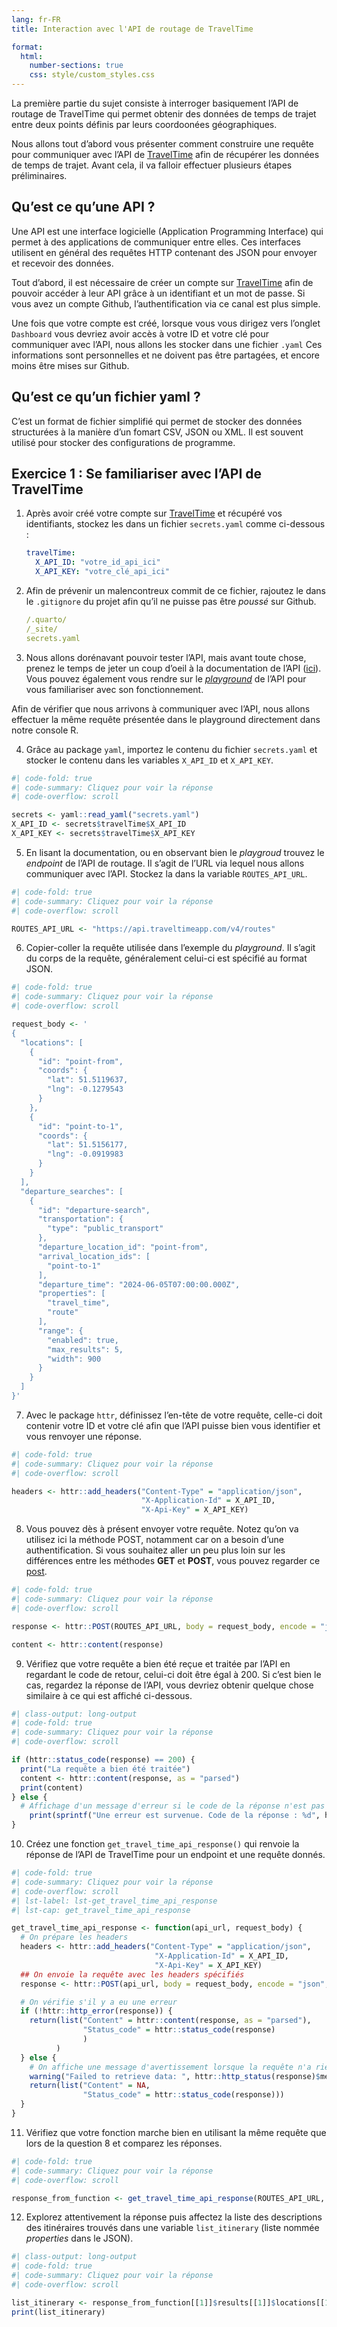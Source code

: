 ```yaml
---
lang: fr-FR
title: Interaction avec l'API de routage de TravelTime

format:
  html:
    number-sections: true
    css: style/custom_styles.css
---
```

 

La première partie du sujet consiste à interroger basiquement l'API de routage de TravelTime qui permet obtenir des données de temps de trajet entre deux points définis par leurs coordoonées géographiques.

Nous allons tout d'abord vous présenter comment construire une requête pour communiquer avec l'API de [TravelTime](https://account.traveltime.com/) afin de récupérer les données de temps de trajet. Avant cela, il va falloir effectuer plusieurs étapes préliminaires.

:::{.callout-note}
## Qu'est ce qu'une API ?
Une API est une interface logicielle (Application Programming Interface) qui permet à des applications de communiquer entre elles. Ces interfaces utilisent en général des requêtes HTTP contenant des JSON pour envoyer et recevoir des données.
:::

Tout d'abord, il est nécessaire de créer un compte sur [TravelTime](https://account.traveltime.com/) afin de pouvoir accéder à leur API grâce à un identifiant et un mot de passe. Si vous avez un compte Github, l'authentification via ce canal est plus simple.

Une fois que votre compte est créé, lorsque vous vous dirigez vers l'onglet `Dashboard` vous devriez avoir accès à votre ID et votre clé pour communiquer avec l'API, nous allons les stocker dans une fichier `.yaml` Ces informations sont personnelles et ne doivent pas être partagées, et encore moins être mises sur Github.

:::{.callout-note}
## Qu'est ce qu'un fichier yaml ?
C'est un format de fichier simplifié qui permet de stocker des données structurées à la manière d'un fomart CSV, JSON ou XML. Il est souvent utilisé pour stocker des configurations de programme.
:::

::: {.callout-tip collapse="false" icon=false}
## `<i class="bi bi-book"></i>`{=html} Exercice 1 : Se familiariser avec l'API de TravelTime

1. Après avoir créé votre compte sur [TravelTime](https://account.traveltime.com/) et récupéré vos identifiants, stockez les dans un fichier `secrets.yaml` comme ci-dessous : 

   ```.yaml
   travelTime:
     X_API_ID: "votre_id_api_ici"
     X_API_KEY: "votre_clé_api_ici"
   ```

2. Afin de prévenir un malencontreux commit de ce fichier, rajoutez le dans le `.gitignore` du projet afin qu'il ne puisse pas être *poussé* sur Github.

   ```.yaml
   /.quarto/
   /_site/
   secrets.yaml
   ```

3. Nous allons dorénavant pouvoir tester l'API, mais avant toute chose, prenez le temps de jeter un coup d'oeil à la documentation de l'API ([ici](https://docs.traveltime.com/api/overview/introduction)). Vous pouvez également vous rendre sur le [*playground*](https://playground.traveltime.com/routes) de l'API pour vous familiariser avec son fonctionnement.

Afin de vérifier que nous arrivons à communiquer avec l'API, nous allons effectuer la même requête présentée dans le playground directement dans notre console R.
 
4. Grâce au package `yaml`, importez le contenu du fichier `secrets.yaml` et stocker le contenu dans les variables `X_API_ID` et `X_API_KEY`.


```r
#| code-fold: true
#| code-summary: Cliquez pour voir la réponse
#| code-overflow: scroll

secrets <- yaml::read_yaml("secrets.yaml")
X_API_ID <- secrets$travelTime$X_API_ID
X_API_KEY <- secrets$travelTime$X_API_KEY
```


5. En lisant la documentation, ou en observant bien le *playgroud* trouvez le *endpoint* de l'API de routage. Il s'agit de l'URL via lequel nous allons communiquer avec l'API. Stockez la dans la variable `ROUTES_API_URL`.

```r
#| code-fold: true
#| code-summary: Cliquez pour voir la réponse
#| code-overflow: scroll

ROUTES_API_URL <- "https://api.traveltimeapp.com/v4/routes"
```


6. Copier-coller la requête utilisée dans l'exemple du *playground*. Il s'agit du corps de la requête, généralement celui-ci est spécifié au format JSON.


```r
#| code-fold: true
#| code-summary: Cliquez pour voir la réponse
#| code-overflow: scroll

request_body <- '
{
  "locations": [
    {
      "id": "point-from",
      "coords": {
        "lat": 51.5119637,
        "lng": -0.1279543
      }
    },
    {
      "id": "point-to-1",
      "coords": {
        "lat": 51.5156177,
        "lng": -0.0919983
      }
    }
  ],
  "departure_searches": [
    {
      "id": "departure-search",
      "transportation": {
        "type": "public_transport"
      },
      "departure_location_id": "point-from",
      "arrival_location_ids": [
        "point-to-1"
      ],
      "departure_time": "2024-06-05T07:00:00.000Z",
      "properties": [
        "travel_time",
        "route"
      ],
      "range": {
        "enabled": true,
        "max_results": 5,
        "width": 900
      }
    }
  ]
}'
```

7. Avec le package `httr`, définissez l'en-tête de votre requête, celle-ci doit contenir votre ID et votre clé afin que l'API puisse bien vous identifier et vous renvoyer une réponse. 

```r
#| code-fold: true
#| code-summary: Cliquez pour voir la réponse
#| code-overflow: scroll

headers <- httr::add_headers("Content-Type" = "application/json",
                             "X-Application-Id" = X_API_ID,
                             "X-Api-Key" = X_API_KEY)
```

8. Vous pouvez dès à présent envoyer votre requête. Notez qu'on va utilisez ici la méthode POST, notamment car on a besoin d'une authentification. Si vous souhaitez aller un peu plus loin sur les différences entre les méthodes **GET** et **POST**, vous pouvez regarder ce [post](https://www.ionos.fr/digitalguide/sites-internet/developpement-web/get-vs-post/).

```r
#| code-fold: true
#| code-summary: Cliquez pour voir la réponse
#| code-overflow: scroll

response <- httr::POST(ROUTES_API_URL, body = request_body, encode = "json", headers)

content <- httr::content(response)
```


9. Vérifiez que votre requête a bien été reçue et traitée par l'API en regardant le code de retour, celui-ci doit être égal à 200. Si c'est bien le cas, regardez la réponse de l'API, vous devriez obtenir quelque chose similaire à ce qui est affiché ci-dessous.

```r
#| class-output: long-output
#| code-fold: true
#| code-summary: Cliquez pour voir la réponse
#| code-overflow: scroll

if (httr::status_code(response) == 200) {
  print("La requête a bien été traitée")
  content <- httr::content(response, as = "parsed")
  print(content)
} else {
  # Affichage d'un message d'erreur si le code de la réponse n'est pas 200
    print(sprintf("Une erreur est survenue. Code de la réponse : %d", httr::status_code(response)))
}
```

10. Créez une fonction `get_travel_time_api_response()` qui renvoie la réponse de l'API de TravelTime pour un endpoint et une requête donnés. 

```r
#| code-fold: true
#| code-summary: Cliquez pour voir la réponse
#| code-overflow: scroll
#| lst-label: lst-get_travel_time_api_response
#| lst-cap: get_travel_time_api_response

get_travel_time_api_response <- function(api_url, request_body) {
  # On prépare les headers
  headers <- httr::add_headers("Content-Type" = "application/json",
                                "X-Application-Id" = X_API_ID,
                                "X-Api-Key" = X_API_KEY)
  ## On envoie la requête avec les headers spécifiés
  response <- httr::POST(api_url, body = request_body, encode = "json", headers)

  # On vérifie s'il y a eu une erreur
  if (!httr::http_error(response)) {
    return(list("Content" = httr::content(response, as = "parsed"), 
                "Status_code" = httr::status_code(response)
                )
          )
  } else {
    # On affiche une message d'avertissement lorsque la requête n'a rien renvoyé
    warning("Failed to retrieve data: ", httr::http_status(response)$message)
    return(list("Content" = NA, 
                "Status_code" = httr::status_code(response)))
  }
}

```

11. Vérifiez que votre fonction marche bien en utilisant la même requête que lors de la question 8 et comparez les réponses.

```r
#| code-fold: true
#| code-summary: Cliquez pour voir la réponse
#| code-overflow: scroll

response_from_function <- get_travel_time_api_response(ROUTES_API_URL, request_body)

```

12. Explorez attentivement la réponse puis affectez la liste des descriptions des itinéraires trouvés dans une variable `list_itinerary` (liste nommée *properties* dans le JSON).

```r
#| class-output: long-output
#| code-fold: true
#| code-summary: Cliquez pour voir la réponse
#| code-overflow: scroll

list_itinerary <- response_from_function[[1]]$results[[1]]$locations[[1]]$properties
print(list_itinerary)
```

:::
